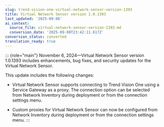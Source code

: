 ```yaml
---
slug: trend-vision-one-virtual-network-sensor-version-1393
title: Virtual Network Sensor version 1.0.1393
last_updated: '2025-09-08'
ai_context:
  source_file: virtual-network-sensor-version-1393.md
  conversion_date: '2025-09-08T23:42:11.617Z'
conversion_status: converted
translation_ready: true
---
```


::: {role="main"}
November 6, 2024—Virtual Network Sensor version 1.0.1393 includes enhancements, bug fixes, and security updates for the Virtual Network Sensor.

This update includes the following changes:

- Virtual Network Sensor supports connecting to Trend Vision One using a Service Gateway as a proxy. The connection option can be selected from Network Inventory during deployment or from the connection settings menu.

- Custom proxies for Virtual Network Sensor can now be configured from Network Inventory during deployment or from the connection settings menu.
:::
